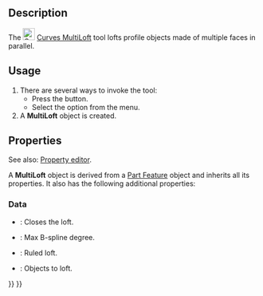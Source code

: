 <languages/>
<translate>

<!--T:1-->
{{Docnav
|[[Curves_ReflectLines|ReflectLines]]
|[[Curves_BlendSurf2|BlendSurface]]
|[[Curves_Workbench|Curves]]
|IconL=Curves_ReflectLines.svg
|IconR=Curves_BlendSurf2.svg
|IconC=Curves_workbench_icon.svg
}}

<!--T:2-->
{{GuiCommand
|Name=Curves MultiLoft
|MenuLocation=Surfaces → MultiLoft
|Workbenches=[[Curves_Workbench|Curves]]
}}

==Description== <!--T:3-->

<!--T:4-->
The [[Image:Curves_MultiLoft.svg|24px]] [[Curves_MultiLoft|Curves MultiLoft]] tool lofts profile objects made of multiple faces in parallel.

==Usage== <!--T:5-->

<!--T:6-->
# There are several ways to invoke the tool:
#* Press the {{Button|[[Image:Curves_MultiLoft.svg|16px]] [[Curves_MultiLoft|MultiLoft]]}} button.
#* Select the {{MenuCommand|Surfaces → [[Image:Curves_MultiLoft.svg|16px]] MultiLoft}} option from the menu.
# A '''MultiLoft''' object is created.

==Properties== <!--T:9-->

<!--T:12-->
See also: [[Property_editor|Property editor]].

<!--T:13-->
A '''MultiLoft''' object is derived from a [[Part_Feature|Part Feature]] object and inherits all its properties. It also has the following additional properties:

===Data=== <!--T:14-->

<!--T:15-->
{{TitleProperty|Multiloft}}

<!--T:16-->
* {{PropertyData|Closed|Bool}}: Closes the loft.
* {{PropertyData|MaxDegree|Integer}}: Max B-spline degree.
* {{PropertyData|Ruled|Bool}}: Ruled loft.
* {{PropertyData|Sources|LinkList}}: Objects to loft.


<!--T:11-->
{{Docnav
|[[Curves_ReflectLines|ReflectLines]]
|[[Curves_BlendSurf2|BlendSurface]]
|[[Curves_Workbench|Curves]]
|IconL=Curves_ReflectLines.svg
|IconR=Curves_BlendSurf2.svg
|IconC=Curves_workbench_icon.svg
}}

</translate>
{{Curves Tools navi{{#translation:}}}}
{{Userdocnavi{{#translation:}}}}